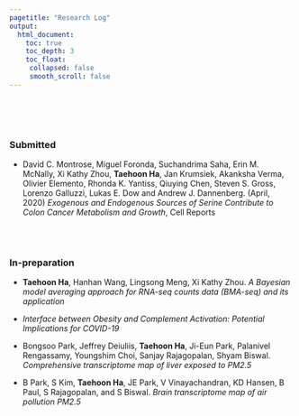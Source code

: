```yaml
---
pagetitle: "Research Log"
output:
  html_document:
    toc: true
    toc_depth: 3
    toc_float:
     collapsed: false
     smooth_scroll: false
---
```


<link rel="stylesheet" href="styles.css" type="text/css">

<br><br><br>

### Submitted

+ David C. Montrose, Miguel Foronda, Suchandrima Saha, Erin M. McNally, Xi Kathy Zhou, **Taehoon Ha**, Jan Krumsiek, Akanksha Verma, Olivier Elemento, Rhonda K. Yantiss, Qiuying Chen, Steven S. Gross, Lorenzo Galluzzi, Lukas E. Dow and Andrew J. Dannenberg. (April, 2020) *Exogenous and Endogenous Sources of Serine Contribute to Colon Cancer Metabolism and Growth*, Cell Reports

<br><br>

### In-preparation

+ **Taehoon Ha**, Hanhan Wang, Lingsong Meng, Xi Kathy Zhou. *A Bayesian model averaging approach for RNA-seq counts data (BMA-seq) and its application*

+ *Interface between Obesity and Complement Activation: Potential Implications for COVID-19*

+ Bongsoo Park, Jeffrey Deiuliis, **Taehoon Ha**, Ji-Eun Park, Palanivel Rengassamy, Youngshim Choi, Sanjay Rajagopalan, Shyam Biswal. *Comprehensive transcriptome map of liver exposed to PM2.5*

+ B Park, S Kim, **Taehoon Ha**, JE Park, V Vinayachandran, KD Hansen, B Paul, S Rajagopalan, and S
Biswal. *Brain transcriptome map of air pollution PM2.5*


